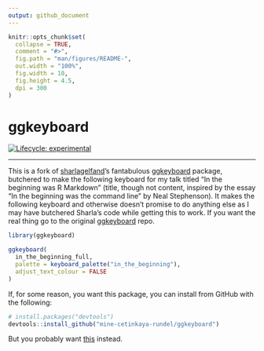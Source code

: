 ```yaml
---
output: github_document
---
```


<!-- README.md is generated from README.Rmd. Please edit that file -->

```r
knitr::opts_chunk$set(
  collapse = TRUE,
  comment = "#>",
  fig.path = "man/figures/README-",
  out.width = "100%", 
  fig.width = 10, 
  fig.height = 4.5,
  dpi = 300
)
```

# ggkeyboard

<!-- badges: start -->
[![Lifecycle: experimental](https://img.shields.io/badge/lifecycle-experimental-orange.svg)](https://www.tidyverse.org/lifecycle/#experimental)
<!-- badges: end -->

---

This is a fork of [sharlagelfand](https://github.com/sharlagelfand)'s fantabulous [ggkeyboard](https://github.com/sharlagelfand/ggkeyboard) package, butchered to make the following keyboard for my talk titled "In the beginning was R Markdown" (title, though not content, inspired by the essay "In the beginning was the command line" by Neal Stephenson). It makes the following keyboard and otherwise doesn't promise to do anything else as I may have butchered Sharla's code while getting this to work. If you want the real thing go to the original [ggkeyboard](https://github.com/sharlagelfand/ggkeyboard) repo.

```r
library(ggkeyboard)

ggkeyboard(
  in_the_beginning_full, 
  palette = keyboard_palette("in_the_beginning"), 
  adjust_text_colour = FALSE
)
```

If, for some reason, you want this package, you can install from GitHub with the following:

``` r 
# install.packages("devtools")
devtools::install_github("mine-cetinkaya-rundel/ggkeyboard")
```

But you probably want [this](https://github.com/sharlagelfand/ggkeyboard) instead.
